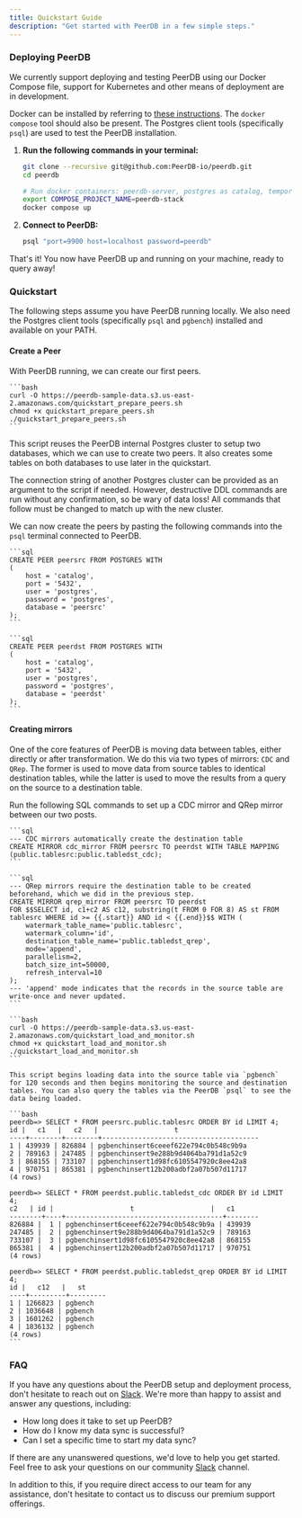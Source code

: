 ```yaml
---
title: Quickstart Guide
description: "Get started with PeerDB in a few simple steps."
---
```


### Deploying PeerDB

We currently support deploying and testing PeerDB using our Docker Compose file, support for Kubernetes and other means of deployment are in development.

<Info> Docker can be installed by referring to [these instructions](https://www.docker.com/products/docker-desktop). The `docker compose` tool should also be present. The Postgres client tools (specifically `psql`) are used to test the PeerDB installation. </Info>

1.  **Run the following commands in your terminal:**

    ```bash
    git clone --recursive git@github.com:PeerDB-io/peerdb.git
    cd peerdb
    
    # Run docker containers: peerdb-server, postgres as catalog, temporal
    export COMPOSE_PROJECT_NAME=peerdb-stack
    docker compose up
    ```

3.  **Connect to PeerDB:**


    ```bash
    psql "port=9900 host=localhost password=peerdb"
    ```

That's it! You now have PeerDB up and running on your machine, ready to query away!

### Quickstart

<Info> The following steps assume you have PeerDB running locally. We also need the Postgres client tools (specifically `psql` and `pgbench`) installed and available on your PATH. </Info>

#### Create a Peer

With PeerDB running, we can create our first peers.

    ```bash
    curl -O https://peerdb-sample-data.s3.us-east-2.amazonaws.com/quickstart_prepare_peers.sh
    chmod +x quickstart_prepare_peers.sh
    ./quickstart_prepare_peers.sh
    ```

This script reuses the PeerDB internal Postgres cluster to setup two databases, which we can use to create two peers. It also creates some tables on both databases to use later in the quickstart.

<Warning> The connection string of another Postgres cluster can be provided as an argument to the script if needed. However, destructive DDL commands are run without any confirmation, so be wary of data loss! All commands that follow must be changed to match up with the new cluster. </Warning>

We can now create the peers by pasting the following commands into the `psql` terminal connected to PeerDB.

    ```sql
    CREATE PEER peersrc FROM POSTGRES WITH
    (
        host = 'catalog',
        port = '5432',
        user = 'postgres',
        password = 'postgres',
        database = 'peersrc'
    );
    ```

    ```sql
    CREATE PEER peerdst FROM POSTGRES WITH
    (
        host = 'catalog',
        port = '5432',
        user = 'postgres',
        password = 'postgres',
        database = 'peerdst'
    );
    ```

#### Creating mirrors

One of the core features of PeerDB is moving data between tables, either directly or after transformation. We do this via two types of mirrors: `CDC` and `QRep`. The former is used to move data from source tables to identical destination tables, while the latter is used to move the results from a query on the source to a destination table.

Run the following SQL commands to set up a CDC mirror and QRep mirror between our two posts.

    ```sql
    --- CDC mirrors automatically create the destination table
    CREATE MIRROR cdc_mirror FROM peersrc TO peerdst WITH TABLE MAPPING (public.tablesrc:public.tabledst_cdc);
    ```

    ```sql
    --- QRep mirrors require the destination table to be created beforehand, which we did in the previous step.
    CREATE MIRROR qrep_mirror FROM peersrc TO peerdst
    FOR $$SELECT id, c1+c2 AS c12, substring(t FROM 0 FOR 8) AS st FROM tablesrc WHERE id >= {{.start}} AND id < {{.end}}$$ WITH (
        watermark_table_name='public.tablesrc',
        watermark_column='id',
        destination_table_name='public.tabledst_qrep',
        mode='append',
        parallelism=2,
        batch_size_int=50000,
        refresh_interval=10
    );
    --- 'append' mode indicates that the records in the source table are write-once and never updated. 
    ```

    ```bash
    curl -O https://peerdb-sample-data.s3.us-east-2.amazonaws.com/quickstart_load_and_monitor.sh
    chmod +x quickstart_load_and_monitor.sh
    ./quickstart_load_and_monitor.sh
    ```

    This script begins loading data into the source table via `pgbench` for 120 seconds and then begins monitoring the source and destination tables. You can also query the tables via the PeerDB `psql` to see the data being loaded.

    ```bash
    peerdb=> SELECT * FROM peersrc.public.tablesrc ORDER BY id LIMIT 4;
    id |   c1   |   c2   |                   t
    ----+--------+--------+---------------------------------------
    1 | 439939 | 826884 | pgbenchinsert6ceeef622e794c0b548c9b9a
    2 | 789163 | 247485 | pgbenchinsert9e288b9d4064ba791d1a52c9
    3 | 868155 | 733107 | pgbenchinsert1d98fc6105547920c8ee42a8
    4 | 970751 | 865381 | pgbenchinsert12b200adbf2a07b507d11717
    (4 rows)

    peerdb=> SELECT * FROM peerdst.public.tabledst_cdc ORDER BY id LIMIT 4;
    c2   | id |                   t                   |   c1
    --------+----+---------------------------------------+--------
    826884 |  1 | pgbenchinsert6ceeef622e794c0b548c9b9a | 439939
    247485 |  2 | pgbenchinsert9e288b9d4064ba791d1a52c9 | 789163
    733107 |  3 | pgbenchinsert1d98fc6105547920c8ee42a8 | 868155
    865381 |  4 | pgbenchinsert12b200adbf2a07b507d11717 | 970751
    (4 rows)

    peerdb=> SELECT * FROM peerdst.public.tabledst_qrep ORDER BY id LIMIT 4;
    id |   c12   |   st
    ----+---------+---------
    1 | 1266823 | pgbench
    2 | 1036648 | pgbench
    3 | 1601262 | pgbench
    4 | 1836132 | pgbench
    (4 rows)
    ```

### FAQ

If you have any questions about the PeerDB setup and deployment process, don't hesitate to reach out on [Slack](https://join.slack.com/t/peerdb-public/shared_invite/zt-1wo9jydev-EXInbMtCtpAKFFWdi7QvLQ). We're more than happy to assist and answer any questions, including:

*   How long does it take to set up PeerDB?
*   How do I know my data sync is successful?
*   Can I set a specific time to start my data sync?

If there are any unanswered questions, we'd love to help you get started. Feel free to ask your questions on our community [Slack](https://join.slack.com/t/peerdb-public/shared_invite/zt-1wo9jydev-EXInbMtCtpAKFFWdi7QvLQ) channel.

In addition to this, if you require direct access to our team for any assistance, don't hesitate to contact us to discuss our premium support offerings.
